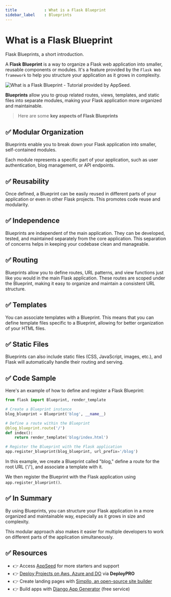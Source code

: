 ```yaml
---
title            : What is a Flask Blueprint
sidebar_label    : Blueprints
---
```


# What is a Flask Blueprint

<SubHeading>Flask Blueprints, a short introduction.</SubHeading>

A **Flask Blueprint** is a way to organize a Flask web application into smaller, reusable components or modules. 
It's a feature provided by the `Flask Web framework` to help you structure your application as it grows in complexity. 

![What is a Flask Blueprint - Tutorial provided by AppSeed.](https://user-images.githubusercontent.com/51070104/268566349-c41e65a5-2ab9-4b54-8cbc-350ab6da746c.png)

**Blueprints** allow you to group related routes, views, templates, and static files into separate modules, making your Flask application more organized and maintainable.

> Here are some **key aspects of Flask Blueprints**

## ✅ **Modular Organization** 

Blueprints enable you to break down your Flask application into smaller, self-contained modules. 

Each module represents a specific part of your application, such as user authentication, blog management, or API endpoints.

## ✅ **Reusability** 

Once defined, a Blueprint can be easily reused in different parts of your application or even in other Flask projects. This promotes code reuse and modularity.

## ✅ **Independence** 

Blueprints are independent of the main application. They can be developed, tested, and maintained separately from the core application. This separation of concerns helps in keeping your codebase clean and manageable.

## ✅ **Routing** 

Blueprints allow you to define routes, URL patterns, and view functions just like you would in the main Flask application. These routes are scoped under the Blueprint, making it easy to organize and maintain a consistent URL structure.

## ✅ **Templates** 

You can associate templates with a Blueprint. This means that you can define template files specific to a Blueprint, allowing for better organization of your HTML files.

## ✅ **Static Files** 

Blueprints can also include static files (CSS, JavaScript, images, etc.), and Flask will automatically handle their routing and serving.

## ✅ **Code Sample** 

Here's an example of how to define and register a Flask Blueprint:

```python
from flask import Blueprint, render_template

# Create a Blueprint instance
blog_blueprint = Blueprint('blog', __name__)

# Define a route within the Blueprint
@blog_blueprint.route('/')
def index():
    return render_template('blog/index.html')

# Register the Blueprint with the Flask application
app.register_blueprint(blog_blueprint, url_prefix='/blog')
```

In this example, we create a Blueprint called "blog," define a route for the root URL ('/'), and associate a template with it. 

We then register the Blueprint with the Flask application using `app.register_blueprint()`.

## ✅ In Summary 

By using Blueprints, you can structure your Flask application in a more organized and maintainable way, especially as it grows in size and complexity. 

This modular approach also makes it easier for multiple developers to work on different parts of the application simultaneously.

## ✅ Resources

- 👉 Access [AppSeed](https://appseed.us/) for more starters and support 
- 👉 [Deploy Projects on Aws, Azure and DO](https://www.docs.deploypro.dev/) via **DeployPRO**
- 👉 Create landing pages with [Simpllo, an open-source site builder](https://www.simpllo.com/)
- 👉 Build apps with [Django App Generator](https://app-generator.dev/django/) (free service)
